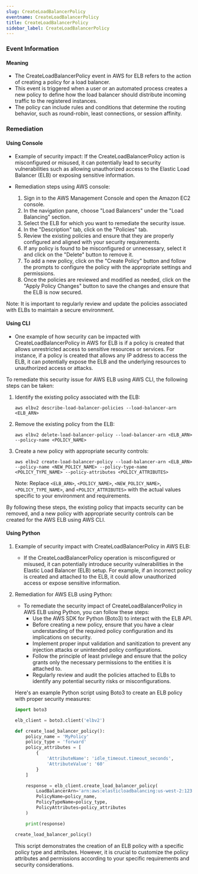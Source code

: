 ```yaml
--- 
slug: CreateLoadBalancerPolicy
eventname: CreateLoadBalancerPolicy
title: CreateLoadBalancerPolicy
sidebar_label: CreateLoadBalancerPolicy
---
```

                       
### Event Information

#### Meaning

- The CreateLoadBalancerPolicy event in AWS for ELB refers to the action of creating a policy for a load balancer.
- This event is triggered when a user or an automated process creates a new policy to define how the load balancer should distribute incoming traffic to the registered instances.
- The policy can include rules and conditions that determine the routing behavior, such as round-robin, least connections, or session affinity.

### Remediation

#### Using Console

- Example of security impact: If the CreateLoadBalancerPolicy action is misconfigured or misused, it can potentially lead to security vulnerabilities such as allowing unauthorized access to the Elastic Load Balancer (ELB) or exposing sensitive information.

- Remediation steps using AWS console:
  1. Sign in to the AWS Management Console and open the Amazon EC2 console.
  2. In the navigation pane, choose "Load Balancers" under the "Load Balancing" section.
  3. Select the ELB for which you want to remediate the security issue.
  4. In the "Description" tab, click on the "Policies" tab.
  5. Review the existing policies and ensure that they are properly configured and aligned with your security requirements.
  6. If any policy is found to be misconfigured or unnecessary, select it and click on the "Delete" button to remove it.
  7. To add a new policy, click on the "Create Policy" button and follow the prompts to configure the policy with the appropriate settings and permissions.
  8. Once the policies are reviewed and modified as needed, click on the "Apply Policy Changes" button to save the changes and ensure that the ELB is now secured.

Note: It is important to regularly review and update the policies associated with ELBs to maintain a secure environment.

#### Using CLI

- One example of how security can be impacted with CreateLoadBalancerPolicy in AWS for ELB is if a policy is created that allows unrestricted access to sensitive resources or services. For instance, if a policy is created that allows any IP address to access the ELB, it can potentially expose the ELB and the underlying resources to unauthorized access or attacks.

To remediate this security issue for AWS ELB using AWS CLI, the following steps can be taken:

1. Identify the existing policy associated with the ELB:
   ```
   aws elbv2 describe-load-balancer-policies --load-balancer-arn <ELB_ARN>
   ```

2. Remove the existing policy from the ELB:
   ```
   aws elbv2 delete-load-balancer-policy --load-balancer-arn <ELB_ARN> --policy-name <POLICY_NAME>
   ```

3. Create a new policy with appropriate security controls:
   ```
   aws elbv2 create-load-balancer-policy --load-balancer-arn <ELB_ARN> --policy-name <NEW_POLICY_NAME> --policy-type-name <POLICY_TYPE_NAME> --policy-attributes <POLICY_ATTRIBUTES>
   ```

   Note: Replace `<ELB_ARN>`, `<POLICY_NAME>`, `<NEW_POLICY_NAME>`, `<POLICY_TYPE_NAME>`, and `<POLICY_ATTRIBUTES>` with the actual values specific to your environment and requirements.

By following these steps, the existing policy that impacts security can be removed, and a new policy with appropriate security controls can be created for the AWS ELB using AWS CLI.

#### Using Python

1. Example of security impact with CreateLoadBalancerPolicy in AWS ELB:
   - If the CreateLoadBalancerPolicy operation is misconfigured or misused, it can potentially introduce security vulnerabilities in the Elastic Load Balancer (ELB) setup. For example, if an incorrect policy is created and attached to the ELB, it could allow unauthorized access or expose sensitive information.

2. Remediation for AWS ELB using Python:
   - To remediate the security impact of CreateLoadBalancerPolicy in AWS ELB using Python, you can follow these steps:
     - Use the AWS SDK for Python (Boto3) to interact with the ELB API.
     - Before creating a new policy, ensure that you have a clear understanding of the required policy configuration and its implications on security.
     - Implement proper input validation and sanitization to prevent any injection attacks or unintended policy configurations.
     - Follow the principle of least privilege and ensure that the policy grants only the necessary permissions to the entities it is attached to.
     - Regularly review and audit the policies attached to ELBs to identify any potential security risks or misconfigurations.

   Here's an example Python script using Boto3 to create an ELB policy with proper security measures:

   ```python
   import boto3

   elb_client = boto3.client('elbv2')

   def create_load_balancer_policy():
       policy_name = 'MyPolicy'
       policy_type = 'forward'
       policy_attributes = [
           {
               'AttributeName': 'idle_timeout.timeout_seconds',
               'AttributeValue': '60'
           }
       ]

       response = elb_client.create_load_balancer_policy(
           LoadBalancerArn='arn:aws:elasticloadbalancing:us-west-2:123456789012:loadbalancer/app/my-load-balancer/1234567890abcdef',
           PolicyName=policy_name,
           PolicyTypeName=policy_type,
           PolicyAttributes=policy_attributes
       )

       print(response)

   create_load_balancer_policy()
   ```

   This script demonstrates the creation of an ELB policy with a specific policy type and attributes. However, it is crucial to customize the policy attributes and permissions according to your specific requirements and security considerations.


 